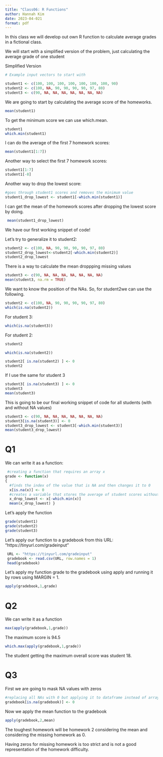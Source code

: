 ```yaml
---
title: "Class06: R Functions"
author: Hannah Kim 
date: 2023-04-021
format: pdf
---
```


In this class we will develop out own R function to calculate average grades in a fictional class.

We will start with a simplified version of the problem, just calculating the average grade of one student

Simplified Version

```r
# Example input vectors to start with

student1 <- c(100, 100, 100, 100, 100, 100, 100, 90) 
student2 <- c(100, NA, 90, 90, 90, 90, 97, 80) 
student3 <- c(90, NA, NA, NA, NA, NA, NA, NA)
```

We are going to start by calculating the average score of the homeworks.

```r
mean(student1)
```

To get the minimum score we can use which.mean.

```r
student1 
which.min(student1)
```

I can do the average of the first 7 homework scores:

```r
mean(student1[1:7])
```

Another way to select the first 7 homework scores:

```r
student1[1:7] 
student1[-8]
```

Another way to drop the lowest score:

```r
#goes through student1 scores and removes the minimum value 
student1_drop_lowest <- student1[-which.min(student1)] 

```

I can get the mean of the homework scores after dropping the lowest score by doing.

```r
 mean(student1_drop_lowest)
```

We have our first working snippet of code!

Let's try to generalize it to student2:

```r
student2 <- c(100, NA, 90, 90, 90, 90, 97, 80) 
student2_drop_lowest<-student2[-which.min(student2)] 
student2_drop_lowest
```

There is a way to calculate the mean droppping missing values

```r
student3 <- c(90, NA, NA, NA, NA, NA, NA, NA) 
mean(student3, na.rm = TRUE)
```

We want to know the position of the NAs. So, for student2we can use the following.

```r
student2 <- c(100, NA, 90, 90, 90, 90, 97, 80) 
which(is.na(student2))
```

For student 3:

```r
which(is.na(student3))
```

For student 2:

```r
student2
```

```r
which(is.na(student2))
```

```r
student2[ is.na(student2) ] <- 0 
student2
```

If I use the same for student 3

```r
student3[ is.na(student3) ] <- 0 
student3 
mean(student3)
```

This is going to be our final working snippet of code for all students (with and without NA values)

```r
student3 <- c(90, NA, NA, NA, NA, NA, NA, NA) 
student3[is.na(student3)] <- 0 
student3_drop_lowest <- student3[-which.min(student3)] 
mean(student3_drop_lowest)

```

# Q1

We can write it as a function:

```r
 #creating a function that requires an array x 
grade <- function(x) 
{
  #finds the index of the value that is NA and then changes it to 0 
  x[is.na(x)] <- 0 
  #creates a variable that stores the average of student scores without the lowest score   
  x_drop_lowest <- x[-which.min(x)] 
  mean(x_drop_lowest) }


```

Let's apply the function

```r
grade(student1) 
grade(student2) 
grade(student3)
```

Let's apply our function to a gradebook from this URL: "https://tinyurl.com/gradeinput"

```r
 URL <- "https://tinyurl.com/gradeinput" 
 gradebook <- read.csv(URL, row.names = 1) 
 head(gradebook)
```

Let's apply my function grade to the gradebook using apply and running it by rows using MARGIN = 1.

```r
apply(gradebook,1,grade)
```

# Q2

We can write it as a function

```r
max(apply(gradebook,1,grade))
```

The maximum score is 94.5

```r
which.max(apply(gradebook,1,grade))
```

The student getting the maximum overall score was student 18.

# Q3

First we are going to mask NA values with zeros

```r
#replacing all NAs with 0 but applying it to dataframe instead of array 
gradebook[is.na(gradebook)] <- 0
```

Now we apply the mean function to the gradebook

```r
apply(gradebook,2,mean)
```

The toughest homework will be homework 2 considering the mean and considering the missing homework as 0.

Having zeros for missing homework is too strict and is not a good representation of the homework difficulty.
